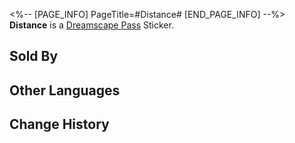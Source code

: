 <%-- [PAGE_INFO]
PageTitle=#Distance#
[END_PAGE_INFO] --%>
{{Stub|Location information}}
{{Item Infobox
|id          = 223081
|image       = Dreamscape Pass Sticker Text.png
|type        = Dreamscape Pass Sticker
|type2       = Dreamchaser Stickers
|invCategory = 
|rarity      = 4
|effect      = 
|description = Digital stickers that can be used to decorate the pages of the Dreamtour Handbook. They come in many different styles.
|source1     = [[Find Chabro in the side alley and restore his missing emotions]]
}}
{{Description|That guy looks fierce. You won't want to mess with him.}}
'''Distance''' is a [[Dreamscape Pass]] Sticker.

==Sold By==
{{Shop Availability}}

==Other Languages==
{{Other Languages
|en   = Distance
|zhs  = 距离感
|zht  = 距離感
|ja   = 距離感
|ko   = 거리감
|es   = Distancia
|fr   = Distance
|ru   = Расстояние
|th   = เว้นระยะ
|vi   = Cảm Giác Khoảng Cách
|de   = Abstand
|id   = Jarak
|pt   = Distância
}}

==Change History==
{{Change History|2.0}}